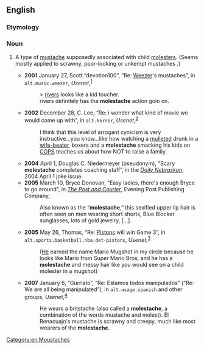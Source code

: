 ==English==

===Etymology===
{{blend|molest|mustache|lang=en}}

===Noun===
{{en-noun}}

# {{lb|en|slang|rare}} A type of [[mustache]] supposedly associated with child [[molester]]s. (Seems mostly applied to scrawny, poor-looking or unkempt mustaches<!--See Discussion page and Google Images Search-->.)
#* '''2001''' January 27, Scott “devotion100”, “Re: [[w:Weezer|Weezer]]'s mustaches”, in <tt>alt.music.weezer</tt>, ''Usenet'',<sup>[http://groups.google.com/group/alt.music.weezer/msg/0754c1d870fbf898]</sup>
#*: > [[w:Rivers Cuomo|rivers]] looks like a kid toucher.
#*: rivers definitely has the '''molestache''' action goin on.
#* '''2002''' December 28, C. Lee, “Re: i wonder what kind of movie we would come up with”, in <tt>alt.horror</tt>, ''Usenet'',<sup>[http://groups.google.com/group/alt.horror/msg/ac8f5c6f7184858b]</sup>
#*: I think that this level of arrogant cynicism is very instructive...you know...like how watching a [[mullet]]ed drunk in a [[wife-beater]], boxers and a '''molestache''' smacking his kids on [[w:COPS (TV series)|COPS]] teaches us about how NOT to raise a family.
#* '''2004''' April 1, Douglas C. Niedermeyer (pseudonym), “Scary '''molestache''' completes coaching staff”,<sup >[http://media.www.dailynebraskan.com/media/storage/paper857/news/2004/04/01/ExtrajokeIssue/Scary.Molestache.Completes.Coaching.Staff-1741485.shtml ]</sup > in the ''[[w:Daily Nebraskan|Daily Nebraskan]]'', 2004 April 1 joke issue.
#* '''2005''' March 10, Bryce Donovan, “Easy ladies, there's enough Bryce to go around”, in ''[[w:The Post and Courier|The Post and Courier]]'', Evening Post Publishing Company,
#*: Also known as the “'''molestache''',” this sexified upper lip hair is often seen on men wearing short shorts, Blue Blocker sunglasses, lots of gold jewelry, […]
#* '''2005''' May 26, Thomas, “Re: [[w:Detroit Pistons|Pistons]] will win Game 3”, in <tt>alt.sports.basketball.nba.det-pistons</tt>, ''Usenet'',<sup>[http://groups.google.com/group/alt.sports.basketball.nba.det-pistons/msg/605db467b4540175]</sup>
#*: ([[w:Larry Brown (basketball)|He]] earned the name Mario Mugshot in my circle because he looks like Mario from Super Mario Bros, and he has a '''molestache''' and messy hair like you would see on a child molester in a mugshot)
#* '''2007''' January 6, “Gurriato”, “Re: Estamos todos manipulados” (“Re: We are all being manipulated”), in <tt>alt.usage.spanish</tt> and other groups, ''Usenet'',<sup>[http://groups.google.com/group/alt.usage.spanish/msg/bec075ccacac555d]</sup>
#*: He wears a britstache (also called a '''molestache''', a combination of the words mustache and molest). El Renacuajo's mustache is scrawny and creepy, much like most wearers of the '''molestache'''.

[[Category:en:Moustaches]]